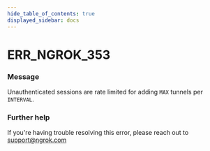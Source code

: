 ```yaml
---
hide_table_of_contents: true
displayed_sidebar: docs
---
```



# ERR_NGROK_353

### Message

Unauthenticated sessions are rate limited for adding `MAX` tunnels per `INTERVAL`.

<ErrorDetails error="err_ngrok_353" />

### Further help

If you're having trouble resolving this error, please reach out to [support@ngrok.com](mailto:support@ngrok.com?subject=Help%20with%20ERR_NGROK_353)

